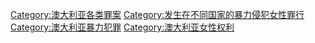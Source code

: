 [[Category:澳大利亚各类罪案|Category:澳大利亚各类罪案]]
[[Category:发生在不同国家的暴力侵犯女性罪行|Category:发生在不同国家的暴力侵犯女性罪行]]
[[Category:澳大利亚暴力犯罪|Category:澳大利亚暴力犯罪]]
[[Category:澳大利亚女性权利|Category:澳大利亚女性权利]]